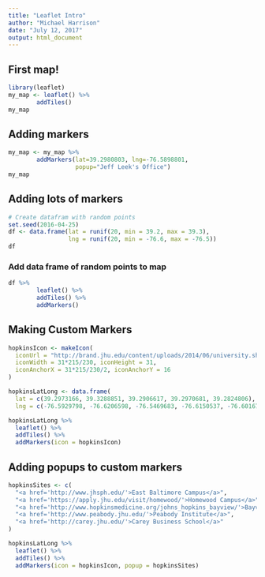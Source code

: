 ```yaml
---
title: "Leaflet Intro"
author: "Michael Harrison"
date: "July 12, 2017"
output: html_document
---
```


## First map!

```r
library(leaflet)
my_map <- leaflet() %>%
        addTiles()
my_map
```

## Adding markers

```r
my_map <- my_map %>%
        addMarkers(lat=39.2980803, lng=-76.5898801,
                   popup="Jeff Leek's Office")
my_map
```


## Adding lots of markers

```r
# Create datafram with random points
set.seed(2016-04-25)
df <- data.frame(lat = runif(20, min = 39.2, max = 39.3),
                 lng = runif(20, min = -76.6, max = -76.5))
df
```

### Add data frame of random points to map
```r
df %>%
        leaflet() %>%
        addTiles() %>%
        addMarkers()
```


## Making Custom Markers

```r
hopkinsIcon <- makeIcon(
  iconUrl = "http://brand.jhu.edu/content/uploads/2014/06/university.shield.small_.blue_.png",
  iconWidth = 31*215/230, iconHeight = 31,
  iconAnchorX = 31*215/230/2, iconAnchorY = 16
)

hopkinsLatLong <- data.frame(
  lat = c(39.2973166, 39.3288851, 39.2906617, 39.2970681, 39.2824806),
  lng = c(-76.5929798, -76.6206598, -76.5469683, -76.6150537, -76.6016766))

hopkinsLatLong %>% 
  leaflet() %>%
  addTiles() %>%
  addMarkers(icon = hopkinsIcon)


```

## Adding popups to custom markers
```r
hopkinsSites <- c(
  "<a href='http://www.jhsph.edu/'>East Baltimore Campus</a>",
  "<a href='https://apply.jhu.edu/visit/homewood/'>Homewood Campus</a>",
  "<a href='http://www.hopkinsmedicine.org/johns_hopkins_bayview/'>Bayview Medical Center</a>",
  "<a href='http://www.peabody.jhu.edu/'>Peabody Institute</a>",
  "<a href='http://carey.jhu.edu/'>Carey Business School</a>"
)

hopkinsLatLong %>% 
  leaflet() %>%
  addTiles() %>%
  addMarkers(icon = hopkinsIcon, popup = hopkinsSites)

```

